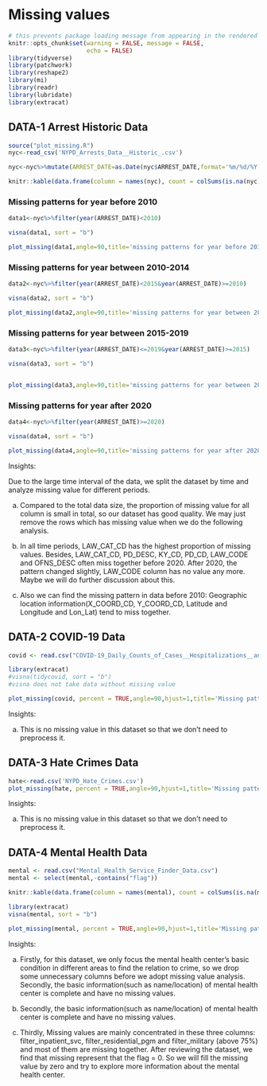 # Missing values
```r
# this prevents package loading message from appearing in the rendered version of your problem set
knitr::opts_chunk$set(warning = FALSE, message = FALSE,
                      echo = FALSE)
library(tidyverse)
library(patchwork)
library(reshape2)
library(mi)
library(readr)
library(lubridate)
library(extracat)

```

## DATA-1 Arrest Historic Data

```r
source("plot_missing.R")
nyc<-read_csv('NYPD_Arrests_Data__Historic_.csv')

nyc<-nyc%>%mutate(ARREST_DATE=as.Date(nyc$ARREST_DATE,format='%m/%d/%Y'))
```
```r
knitr::kable(data.frame(column = names(nyc), count = colSums(is.na(nyc)),row.names = NULL) %>% arrange(desc(count)) %>% filter(count>0), caption = "Missing values",align = "l",full_width = F,table.attr = "style='width:30%;'")
```

### Missing patterns for year before 2010
```r

data1<-nyc%>%filter(year(ARREST_DATE)<2010)

visna(data1, sort = "b")

plot_missing(data1,angle=90,title='missing patterns for year before 2010')
```

### Missing patterns for year between 2010-2014

```r

data2<-nyc%>%filter(year(ARREST_DATE)<2015&year(ARREST_DATE)>=2010)

visna(data2, sort = "b")

plot_missing(data2,angle=90,title='missing patterns for year between 2010-2014')

```

### Missing patterns for year between 2015-2019

```r
data3<-nyc%>%filter(year(ARREST_DATE)<=2019&year(ARREST_DATE)>=2015)

visna(data3, sort = "b")


plot_missing(data3,angle=90,title='missing patterns for year between 2015-2019')
```

### Missing patterns for year after 2020

```r
data4<-nyc%>%filter(year(ARREST_DATE)>=2020)

visna(data4, sort = "b")

plot_missing(data4,angle=90,title='missing patterns for year after 2020')
```

Insights:\n

Due to the large time interval of the data, we split the dataset by time and analyze missing value for different periods. 

a) Compared to the total data size, the proportion of missing value for all column is small in total, so our dataset has good quality. We may just remove the rows which has missing value when we do the following analysis. 

b) In all time periods, LAW_CAT_CD has the highest proportion of missing values. Besides, LAW_CAT_CD, PD_DESC, KY_CD, PD_CD, LAW_CODE and OFNS_DESC often miss together before 2020. After 2020, the pattern changed slightly, LAW_CODE column has no value any more. Maybe we will do further discussion about this.

c) Also we can find the missing pattern in data before 2010:  Geographic location information(X_COORD_CD, Y_COORD_CD, Latitude and Longitude and Lon_Lat) tend to miss together.

## DATA-2 COVID-19 Data
```r
covid <- read.csv("COVID-19_Daily_Counts_of_Cases__Hospitalizations__and_Deaths.csv")
```


```r
library(extracat)
#visna(tidycovid, sort = "b")
#visna does not take data without missing value
```

```r
plot_missing(covid, percent = TRUE,angle=90,hjust=1,title='Missing patterns for COVID_19 Data in NYC')
```


Insights:

a) This is no missing value in this dataset so that we don't need to preprocess it.


## DATA-3 Hate Crimes Data

```r
hate<-read.csv('NYPD_Hate_Crimes.csv')
plot_missing(hate, percent = TRUE,angle=90,hjust=1,title='Missing patterns for Hate Crimes in NYC')
```


Insights:

a) This is no missing value in this dataset so that we don't need to preprocess it.


## DATA-4 Mental Health Data
```r
mental <- read.csv("Mental_Health_Service_Finder_Data.csv")
mental <- select(mental,-contains("flag"))
```
```r
knitr::kable(data.frame(column = names(mental), count = colSums(is.na(mental)),row.names = NULL) %>% arrange(desc(count)) %>% filter(count>0), caption = "Missing values",align = "l",full_width = F,table.attr = "style='width:30%;'")
```

```r
library(extracat)
visna(mental, sort = "b")
```

```r
plot_missing(mental, percent = TRUE,angle=90,hjust=1,title='Missing patterns for Mental Health Data in NYC')
```

Insights:

a) Firstly, for this dataset, we only focus the mental health center's basic condition in different areas to find the relation to crime, so we drop some unnecessary columns before we adopt missing value analysis.
Secondly, the basic information(such as name/location) of mental health center is complete and have no missing values. 

b) Secondly, the basic information(such as name/location) of mental health center is complete and have no missing values. 

c) Thirdly, Missing values are mainly concentrated in these three columns: filter_inpatient_svc, filter_residential_pgm and filter_military (above 75%) and most of them are missing together. After reviewing the dataset, we find that missing represent that the flag = 0. So we will fill the missing value by zero and try to explore more information about the mental health center.



